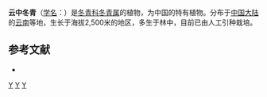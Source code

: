 {{Speciesbox 
| taxon = Ilex nubicola
| authority = [[吴征镒|C. Y. Wu]] ex [[李雅茹|Y. R. Li]]
}}

'''云中冬青'''（[[学名|学名]]：{{lang|la|''Ilex nubicola''}}）是[[冬青科|冬青科]][[冬青属|冬青属]]的植物，为中国的特有植物。分布于[[中国大陆|中国大陆]]的[[云南|云南]]等地，生长于海拔2,500米的地区，多生于林中，目前已由人工引种栽培。

== 参考文献 ==
<div class="references-small">
* {{cite web| url =http://www.bioinfo.cn/db05/KmzwSpecies.php?action=view&id=14186| title =云中冬青| work =《中国高等植物数据库全库》| publisher =中国科学院微生物研究所| author =昆明植物研究所| accessdate =2009-02-24| deadurl =yes| archiveurl =https://web.archive.org/web/20160305074214/http://www.bioinfo.cn/db05/KmzwSpecies.php?action=view&id=14186| archivedate =2016-03-05}}
</div>
{{Taxonbar|from=Q10880710}}

[[Category:冬青属|Y]]
[[Category:中國特有植物|Y]]
[[Category:云南植物|Y]]